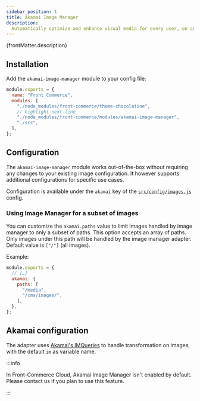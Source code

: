 ```yaml
---
sidebar_position: 1
title: Akamai Image Manager
description:
  Automatically optimize and enhance visual media for every user, on any device, at edge with Akamai.
---
```



<SinceVersion tag="2.24" />
<p>{frontMatter.description}</p>

## Installation

Add the `akamai-image-manager` module to your config file:

```js title=".front-commerce.js"
module.exports = {
  name: "Front Commerce",
  modules: [
    "./node_modules/front-commerce/theme-chocolatine",
    // highlight-next-line
    "./node_modules/front-commerce/modules/akamai-image-manager",
    "./src",
  ],
};
```

## Configuration

The `akamai-image-manager` module works out-of-the-box without requiring any changes to your existing image configuration. It however supports additional configurations for specific use cases.

Configuration is available under the `akamai` key of the [`src/config/images.js`](/docs/2.x/reference/configurations#configimagesjs)
config.

### Using Image Manager for a subset of images

You can customize the `akamai.paths` value to limit images handled by image manager to only a subset of paths. This option accepts an array of paths. Only images under this path will be handled by the image manager adapter. Default value is `["/"]` (all images).

Example:

```js title="src/config/images.js"
module.exports = {
  // […]
  akamai: {
    paths: [
      "/media",
      "/cms/images/",
    ],
  },
};
```

## Akamai configuration

The adapter uses
[Akamai's IMQueries](https://techdocs.akamai.com/ivm/docs/imquery) to handle
transformation on images, with the default `im` as variable name.

:::info

In Front-Commerce Cloud, Akamai Image Manager isn't enabled by default. Please <ContactLink>contact us</ContactLink> if you plan to use this feature.

:::
